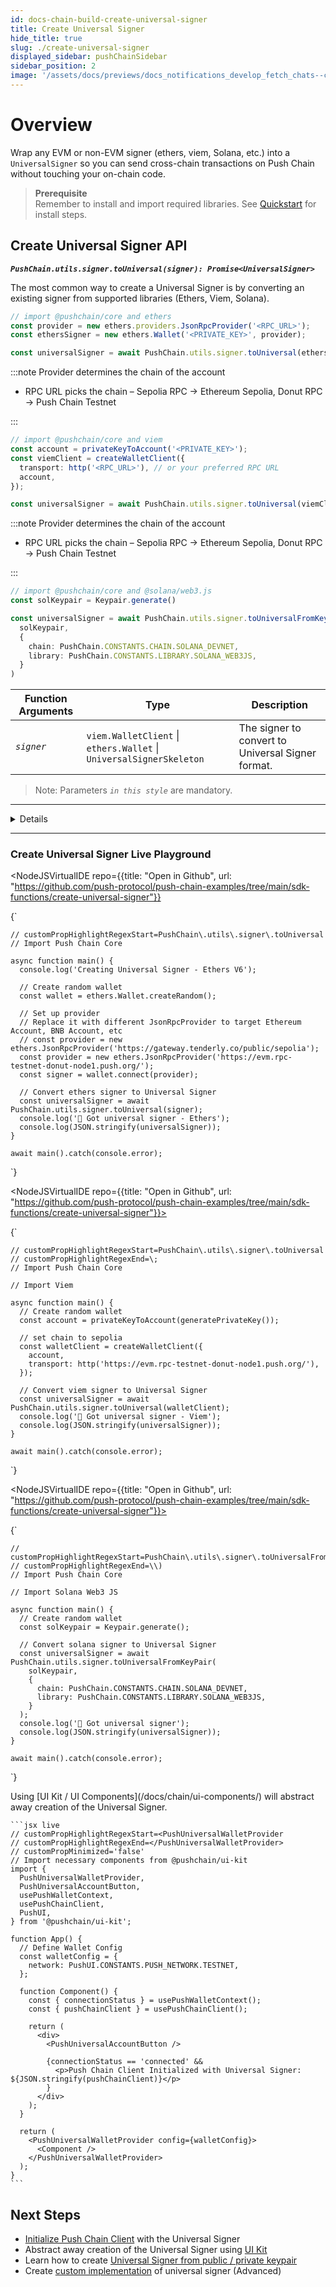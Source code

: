 ```yaml
---
id: docs-chain-build-create-universal-signer
title: Create Universal Signer
hide_title: true
slug: ./create-universal-signer
displayed_sidebar: pushChainSidebar
sidebar_position: 2
image: '/assets/docs/previews/docs_notifications_develop_fetch_chats--create_channel.png'
---
```


# Overview

Wrap any EVM or non-EVM signer (ethers, viem, Solana, etc.) into a `UniversalSigner` so you can send cross-chain transactions on Push Chain without touching your on-chain code.

> **Prerequisite**  
> Remember to install and import required libraries. See [Quickstart](/docs/chain/quickstart) for install steps.

<head>
  <title>{`Create Universal Signer | Build | Push Chain | Push Documentation`}</title>
</head>


## Create Universal Signer API
**_`PushChain.utils.signer.toUniversal(signer): Promise<UniversalSigner>`_**

The most common way to create a Universal Signer is by converting an existing signer from supported libraries (Ethers, Viem, Solana).

<Tabs groupId="create-universal-signer">
  <TabItem value='ethers_v6' label='Ethers (V6)' default>

```typescript
// import @pushchain/core and ethers
const provider = new ethers.providers.JsonRpcProvider('<RPC_URL>');
const ethersSigner = new ethers.Wallet('<PRIVATE_KEY>', provider);

const universalSigner = await PushChain.utils.signer.toUniversal(ethersSigner);
```

:::note Provider determines the chain of the account

- RPC URL picks the chain – Sepolia RPC → Ethereum Sepolia, Donut RPC → Push Chain Testnet

:::

  </TabItem>

  <TabItem value='viem' label='Viem'>
  
```typescript
// import @pushchain/core and viem
const account = privateKeyToAccount('<PRIVATE_KEY>');
const viemClient = createWalletClient({
  transport: http('<RPC_URL>'), // or your preferred RPC URL
  account,
});

const universalSigner = await PushChain.utils.signer.toUniversal(viemClient);
```

:::note Provider determines the chain of the account

- RPC URL picks the chain – Sepolia RPC → Ethereum Sepolia, Donut RPC → Push Chain Testnet

:::

  </TabItem>

  <TabItem value='solana_web3js' label='Web3 JS (Solana)'>

```typescript
// import @pushchain/core and @solana/web3.js
const solKeypair = Keypair.generate()

const universalSigner = await PushChain.utils.signer.toUniversalFromKeyPair(
  solKeypair,
  {
    chain: PushChain.CONSTANTS.CHAIN.SOLANA_DEVNET,
    library: PushChain.CONSTANTS.LIBRARY.SOLANA_WEB3JS,
  }
)
```

  </TabItem>
</Tabs>


| **Function Arguments**  | **Type**                                                            | **Description**                                      |
| ----------------------- | ------------------------------------------------------------------- | ---------------------------------------------------- |
| _`signer`_              | `viem.WalletClient` \| `ethers.Wallet` \| `UniversalSignerSkeleton` | The signer to convert to Universal Signer format.    |

> Note: Parameters _`in this style`_ are mandatory.

---

<Details summary="Expected response">

```typescript
// UniversalSigner object
{
  account: {
    address: '0x...',
    chain: 'ethereum_sepolia' // or other supported chains
  },
  signMessage: Function,
  signTransaction: Function,
  signTypedData: Function
}
```


</Details>

---

### Create Universal Signer Live Playground

<Tabs groupId="create-universal-signer">
  <TabItem value='ethers_v6' label='Ethers (V6)' default>

<NodeJSVirtualIDE 
  repo={{title: "Open in Github", url: "https://github.com/push-protocol/push-chain-examples/tree/main/sdk-functions/create-universal-signer"}}
>

{`

    // customPropHighlightRegexStart=PushChain\.utils\.signer\.toUniversal
    // Import Push Chain Core

    async function main() {
      console.log('Creating Universal Signer - Ethers V6');

      // Create random wallet
      const wallet = ethers.Wallet.createRandom();

      // Set up provider
      // Replace it with different JsonRpcProvider to target Ethereum Account, BNB Account, etc
      // const provider = new ethers.JsonRpcProvider('https://gateway.tenderly.co/public/sepolia');
      const provider = new ethers.JsonRpcProvider('https://evm.rpc-testnet-donut-node1.push.org/');
      const signer = wallet.connect(provider);

      // Convert ethers signer to Universal Signer
      const universalSigner = await PushChain.utils.signer.toUniversal(signer);
      console.log('🔑 Got universal signer - Ethers');
      console.log(JSON.stringify(universalSigner));
    }

    await main().catch(console.error);

`}

</NodeJSVirtualIDE>

  </TabItem>

  <TabItem value='viem' label='Viem'>

<NodeJSVirtualIDE repo={{title: "Open in Github", url: "https://github.com/push-protocol/push-chain-examples/tree/main/sdk-functions/create-universal-signer"}}>

{`

    // customPropHighlightRegexStart=PushChain\.utils\.signer\.toUniversal
    // customPropHighlightRegexEnd=\;
    // Import Push Chain Core

    // Import Viem

    async function main() {
      // Create random wallet
      const account = privateKeyToAccount(generatePrivateKey());

      // set chain to sepolia
      const walletClient = createWalletClient({
        account,
        transport: http('https://evm.rpc-testnet-donut-node1.push.org/'),
      });

      // Convert viem signer to Universal Signer
      const universalSigner = await PushChain.utils.signer.toUniversal(walletClient);
      console.log('🔑 Got universal signer - Viem');
      console.log(JSON.stringify(universalSigner));
    }

    await main().catch(console.error);

`}

</NodeJSVirtualIDE>

  </TabItem>

  <TabItem value='solana_web3js' label='Web3 JS (Solana)'>

<NodeJSVirtualIDE repo={{title: "Open in Github", url: "https://github.com/push-protocol/push-chain-examples/tree/main/sdk-functions/create-universal-signer"}}>

{`

    // customPropHighlightRegexStart=PushChain\.utils\.signer\.toUniversalFromKeyPair
    // customPropHighlightRegexEnd=\\)
    // Import Push Chain Core

    // Import Solana Web3 JS

    async function main() {
      // Create random wallet
      const solKeypair = Keypair.generate();

      // Convert solana signer to Universal Signer
      const universalSigner = await PushChain.utils.signer.toUniversalFromKeyPair(
        solKeypair,
        {
          chain: PushChain.CONSTANTS.CHAIN.SOLANA_DEVNET,
          library: PushChain.CONSTANTS.LIBRARY.SOLANA_WEB3JS,
        }
      );
      console.log('🔑 Got universal signer');
      console.log(JSON.stringify(universalSigner));
    }

    await main().catch(console.error);

`}

</NodeJSVirtualIDE>

  </TabItem>

  <TabItem value='ui_kit' label='UI Kit (Frontend / Abstracted)'>
  Using [UI Kit / UI Components](/docs/chain/ui-components/) will abstract away creation of the Universal Signer.
  
    ```jsx live
    // customPropHighlightRegexStart=<PushUniversalWalletProvider
    // customPropHighlightRegexEnd=</PushUniversalWalletProvider>
    // customPropMinimized='false'
    // Import necessary components from @pushchain/ui-kit
    import {
      PushUniversalWalletProvider,
      PushUniversalAccountButton,
      usePushWalletContext,
      usePushChainClient,
      PushUI,
    } from '@pushchain/ui-kit';

    function App() {
      // Define Wallet Config
      const walletConfig = {
        network: PushUI.CONSTANTS.PUSH_NETWORK.TESTNET,
      };

      function Component() {
        const { connectionStatus } = usePushWalletContext();
        const { pushChainClient } = usePushChainClient();

        return (
          <div>
            <PushUniversalAccountButton />

            {connectionStatus == 'connected' &&
              <p>Push Chain Client Initialized with Universal Signer: ${JSON.stringify(pushChainClient)}</p>
            }
          </div>
        );
      }

      return (
        <PushUniversalWalletProvider config={walletConfig}>
          <Component />
        </PushUniversalWalletProvider>
      );
    }
    ```

  </TabItem>
</Tabs>

## Next Steps
- [Initialize Push Chain Client](/docs/chain/build/initialize-push-chain-client) with the Universal Signer
- Abstract away creation of the Universal Signer using [UI Kit](/docs/chain/build/ui-kit)
- Learn how to create [Universal Signer from public / private keypair](/docs/chain/build/utility-functions#create-universal-signer-from-key-pair)
- Create [custom implementation](/docs/chain/build/advanced/custom-universal-signer) of universal signer (Advanced)
